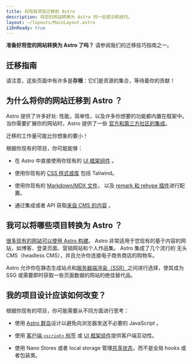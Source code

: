 ```yaml
---
title: 将现有项目迁移到 Astro
description: 将您的网站转换为 Astro 的一些提示和技巧。
layout: ~/layouts/MainLayout.astro
i18nReady: true
---
```


**准备好将您的网站转换为 Astro 了吗？** 请参阅我们的迁移技巧指南之一。

## 迁移指南

<MigrationGuidesNav />

请注意，这些页面中有许多是**存根**：它们是资源的集合，等待着你的贡献！

## 为什么将你的网站迁移到 Astro ？

Astro 提供了许多好处: 性能，简单性，以及许多你想要的功能都内置在框架中。当你需要扩展你的网站时，Astro 提供了一些 [官方和第三方社区的集成](https://astro.build/integrations)。

迁移的工作量可能比你想象的要小！

根据你现有的项目，你可能能够：

- 在 Astro 中直接使用你现有的 [UI 框架组件](/zh-cn/core-concepts/framework-components/) 。

- 使用你现有的 [CSS 样式或库](/zh-cn/guides/styling/) 包括 Taliwind。 

- 使用你现有的 [Markdown/MDX 文件](/zh-cn/guides/markdown-content/)， 以及 [remark 和 rehype 插件](/zh-cn/guides/markdown-content/#configuring-markdown-and-mdx)进行配置。

- 通过集成或者 API 获取[来自 CMS 的内容](/zh-cn/guides/cms/) 。


## 我可以将哪些项目转换为 Astro ？

[很多现有的网站可以使用 Astro 构建](/zh-cn/concepts/why-astro/)。 Astro 非常适用于您现有的基于内容的网站，如博客、登录页面、营销网站和个人作品集。 Astro 集成了几个流行的 无头 CMS（headless CMS），并且允许你连接电子商务商店的购物车。

Astro 允许你在静态生成站点和[服务器端渲染（SSR）](/zh-cn/guides/server-side-rendering/)之间进行选择，使其成为 SSG 或需要即时获取一些页面数据的网站的绝佳替代品。

## 我的项目设计应该如何改变？

根据你现有的项目，你可能需要从不同方面进行思考：

- 使用 [Astro 群岛](/zh-cn/concepts/islands/#what-is-an-astro-island)设计以避免向浏览器发送不必要的 JavaScript 。

- 使用 [客户端 `<script>` 标签](/zh-cn/guides/client-side-scripts/) 或 [UI 框架组件](/zh-cn/core-concepts/framework-components/)提供客户端互动性。

- 使用 Nano Stores 或者 local storage 管理[共享状态](/zh-cn/core-concepts/sharing-state/)，而不是全局 hooks 或者包装类。
